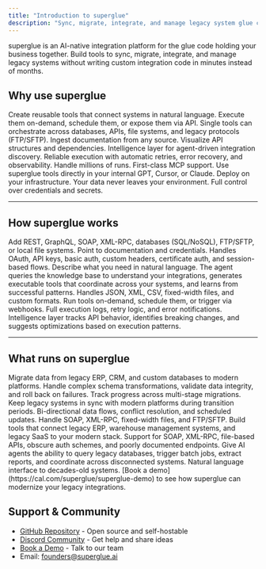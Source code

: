 ```yaml
---
title: "Introduction to superglue"
description: "Sync, migrate, integrate, and manage legacy system glue code"
---
```


superglue is an AI-native integration platform for the glue code holding your business together.
Build tools to sync, migrate, integrate, and manage legacy systems without writing custom integration code in minutes instead of months.

## Why use superglue

<CardGroup cols={3}>
  <Card title="AI-Enabled Tool Builder" iconType="duotone">
    Create reusable tools that connect systems in natural language. Execute them
    on-demand, schedule them, or expose them via API.
  </Card>
  <Card title="Multi-System Orchestration" iconType="duotone">
    Single tools can orchestrate across databases, APIs, file systems, and
    legacy protocols (FTP/SFTP).
  </Card>
  <Card title="Knowledge Management" iconType="duotone">
    Ingest documentation from any source. Visualize API structures and
    dependencies. Intelligence layer for agent-driven integration discovery.
  </Card>
  <Card title="Execution Engine" iconType="duotone">
    Reliable execution with automatic retries, error recovery, and
    observability. Handle millions of runs.
  </Card>
  <Card title="MCP Native" iconType="duotone">
    First-class MCP support. Use superglue tools directly in your internal GPT,
    Cursor, or Claude.
  </Card>
  <Card title="Self-Hostable" iconType="duotone">
    Deploy on your infrastructure. Your data never leaves your environment. Full
    control over credentials and secrets.
  </Card>
</CardGroup>

---

## How superglue works

<Steps>
  <Step title="Connect Integrations">
    Add REST, GraphQL, SOAP, XML-RPC, databases (SQL/NoSQL), FTP/SFTP, or local
    file systems. Point to documentation and credentials. Handles OAuth, API
    keys, basic auth, custom headers, certificate auth, and session-based flows.
  </Step>

<Step title="Build Tools">
  Describe what you need in natural language. The agent queries the knowledge
  base to understand your integrations, generates executable tools that
  coordinate across your systems, and learns from successful patterns. Handles
  JSON, XML, CSV, fixed-width files, and custom formats.
</Step>

  <Step title="Execute & Observe">
    Run tools on-demand, schedule them, or trigger via webhooks. Full execution logs, retry logic, and error notifications. Intelligence layer tracks API behavior, identifies breaking changes, and suggests optimizations based on execution patterns.
  </Step>
</Steps>

---

## What runs on superglue

<CardGroup cols={2}>
  <Card title="System Migrations" icon="arrows-turn-right">
    Migrate data from legacy ERP, CRM, and custom databases to modern platforms.
    Handle complex schema transformations, validate data integrity, and roll
    back on failures. Track progress across multi-stage migrations.
  </Card>
  <Card title="Operational Syncs" icon="rotate">
    Keep legacy systems in sync with modern platforms during transition periods.
    Bi-directional data flows, conflict resolution, and scheduled updates.
    Handle SOAP, XML-RPC, fixed-width files, and FTP/SFTP.
  </Card>
  <Card title="Legacy Integration Tools" icon="puzzle-piece">
    Build tools that connect legacy ERP, warehouse management systems, and
    legacy SaaS to your modern stack. Support for SOAP, XML-RPC, file-based
    APIs, obscure auth schemes, and poorly documented endpoints.
  </Card>
  <Card title="Agent-Driven Automation" icon="wand-magic-sparkles">
    Give AI agents the ability to query legacy databases, trigger batch jobs,
    extract reports, and coordinate across disconnected systems. Natural
    language interface to decades-old systems.
  </Card>
</CardGroup>

<Card title="Ready to get started?" icon="rocket">
  [Book a demo](https://cal.com/superglue/superglue-demo) to see how superglue
  can modernize your legacy integrations.
</Card>

## Support & Community

- [GitHub Repository](https://github.com/superglue-ai/superglue) - Open source and self-hostable
- [Discord Community](https://discord.gg/vUKnuhHtfW) - Get help and share ideas
- [Book a Demo](https://cal.com/superglue/superglue-demo) - Talk to our team
- Email: [founders@superglue.ai](mailto:stefan@superglue.cloud)
